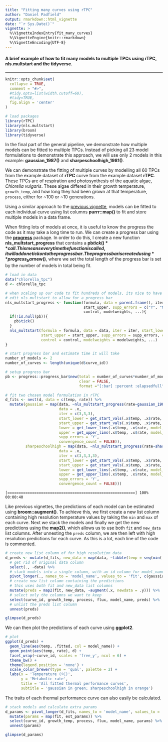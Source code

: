 ```yaml
---
title: "Fitting many curves using rTPC"
author: "Daniel Padfield"
output: rmarkdown::html_vignette
date: "`r Sys.Date()`"
vignette: >
  %\VignetteIndexEntry{fit_many_curves}
  %\VignetteEngine{knitr::rmarkdown}
  %\VignetteEncoding{UTF-8}
---
```

#### A brief example of how to fit many models to multiple TPCs using rTPC, nls.multstart and the tidyverse.

***

```r
knitr::opts_chunk$set(
  collapse = TRUE,
  comment = "#>",
  #tidy.opts=list(width.cutoff=60),
  #tidy=TRUE,
  fig.align = 'center'
)
```

```r
# load packages
library(rTPC)
library(nls.multstart)
library(broom)
library(tidyverse)
```

In the final part of the general pipeline, we demonstrate how multiple models can be fitted to multiple TPCs. Instead of picking all 23 model formulations to demonstrate this approach, we will use only 2 models in this example: **gaussian_1987()** and **sharpeschoolhigh_1981()**.

We can demonstrate the fitting of multiple curves by modelling all 60 TPCs from the example dataset of **rTPC** curve from the example dataset **rTPC**. These TPCs are of respiration and photosynthesis of the aquatic algae, *Chlorella vulgaris*. These algae differed in their growth temperature, `growth_temp`, and how long they had been grown at that temperature, `process`, either for ~100 or ~10 generations.

Using a similar approach to the [previous vignette](fitting_multiple_models_to_a_TPC.html), models can be fitted to each individual curve using list columns **purrr::map()** to fit and store multiple models in a data frame.

When fitting lots of models at once, it is useful to know the progress the code as it may take a long time to run. We can create a progress bar using the [**progress**](https://github.com/r-lib/progress/blob/master/README.md) package. In order to do this, I create a new function **nls_multstart_progress** that contains a **pb$tick()** call. This means every time the function is called, it will add one tick onto the progress bar. The progress bar is created using **progress_bar$new()**, where we set the total length of the progress bar is set by the number of models in total being fit.

```r
# load in data
data("chlorella_tpc")
d <- chlorella_tpc

# when scaling up our code to fit hundreds of models, its nice to have a progress bar
# edit nls_multstart to allow for a progress bar
nls_multstart_progress <- function(formula, data = parent.frame(), iter, start_lower, 
                                   start_upper, supp_errors = c("Y", "N"), convergence_count = 100, 
                                   control, modelweights, ...){
  if(!is.null(pb)){
    pb$tick()
  }
  nls_multstart(formula = formula, data = data, iter = iter, start_lower = start_lower, 
                start_upper = start_upper, supp_errors = supp_errors, convergence_count = convergence_count, 
                control = control, modelweights = modelweights, ...)
}

# start progress bar and estimate time it will take
number_of_models <- 2
number_of_curves <- length(unique(d$curve_id))

# setup progress bar
pb <- progress::progress_bar$new(total = number_of_curves*number_of_models,
                                 clear = FALSE,
                                 format ="[:bar] :percent :elapsedfull")

# fit two chosen model formulation in rTPC
d_fits <- nest(d, data = c(temp, rate)) %>%
  mutate(gaussian = map(data, ~nls_multstart_progress(rate~gaussian_1987(temp = temp, rmax,topt,a),
                        data = .x,
                        iter = c(3,3,3),
                        start_lower = get_start_vals(.x$temp, .x$rate, model_name = 'gaussian_1987') - 10,
                        start_upper = get_start_vals(.x$temp, .x$rate, model_name = 'gaussian_1987') + 10,
                        lower = get_lower_lims(.x$temp, .x$rate, model_name = 'gaussian_1987'),
                        upper = get_upper_lims(.x$temp, .x$rate, model_name = 'gaussian_1987'),
                        supp_errors = 'Y',
                        convergence_count = FALSE)),
         sharpeschoolhigh = map(data, ~nls_multstart_progress(rate~sharpeschoolhigh_1981(temp = temp, r_tref,e,eh,th, tref = 15),
                        data = .x,
                        iter = c(3,3,3,3),
                        start_lower = get_start_vals(.x$temp, .x$rate, model_name = 'sharpeschoolhigh_1981') - 10,
                        start_upper = get_start_vals(.x$temp, .x$rate, model_name = 'sharpeschoolhigh_1981') + 10,
                        lower = get_lower_lims(.x$temp, .x$rate, model_name = 'sharpeschoolhigh_1981'),
                        upper = get_upper_lims(.x$temp, .x$rate, model_name = 'sharpeschoolhigh_1981'),
                        supp_errors = 'Y',
                        convergence_count = FALSE)))
```
```
[=========================================================] 100% 00:00:40
```


Like previous vignettes, the predictions of each model can be estimated using **broom::augment()**. To achieve this, we first create a new list column containing high resolution temperature values by taking the `min` and `max` of each curve. Next we stack the models and finally we get the new predictions using the **map2()**, which allows us to use both `fit` and `new_data` list columns. After unnesting the `preds` column, we are then left with high resolution predictions for each curve. As this is a lot, each line of the code is commented.

```r
# create new list column of for high resolution data
d_preds <- mutate(d_fits, new_data = map(data, ~tibble(temp = seq(min(.x$temp), max(.x$temp), length.out = 100)))) %>%
  # get rid of original data column
  select(., -data) %>%
  # stack models into a single column, with an id column for model_name
  pivot_longer(., names_to = 'model_name', values_to = 'fit', c(gaussian,sharpeschoolhigh)) %>%
  # create new list column containing the predictions
  # this uses both fit and new_data list columns
  mutate(preds = map2(fit, new_data, ~augment(.x, newdata = .y))) %>%
  # select only the columns we want to keep
  select(curve_id, growth_temp, process, flux, model_name, preds) %>%
  # unlist the preds list column
  unnest(preds)

glimpse(d_preds)

```

We can then plot the predictions of each curve using **ggplot2**.

```r
# plot
ggplot(d_preds) +
  geom_line(aes(temp, .fitted, col = model_name)) +
  geom_point(aes(temp, rate), d) +
  facet_wrap(~curve_id, scales = 'free_y', ncol = 6) +
  theme_bw() +
  theme(legend.position = 'none') +
  scale_color_brewer(type = 'qual', palette = 2) +
  labs(x = 'Temperature (ºC)',
       y = 'Metabolic rate',
       title = 'All fitted thermal performance curves',
       subtitle = 'gaussian in green; sharpeschoolhigh in orange')

```


The traits of each thermal performance curve can also easily be calculated.

```r
# stack models and calculate extra params
d_params <- pivot_longer(d_fits, names_to = 'model_name', values_to = 'fit', c(gaussian,sharpeschoolhigh)) %>%
  mutate(params = map(fit, est_params)) %>%
  select(curve_id, growth_temp, process, flux, model_name, params) %>%
  unnest(params)

glimpse(d_params)
```

